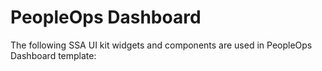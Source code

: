  

<Meta title="Templates/PeopleOps Dashboard/Documentation" />
 
# PeopleOps Dashboard
 
The following SSA UI kit widgets and components are used in PeopleOps Dashboard template:
